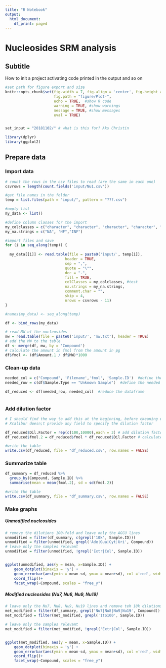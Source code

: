 ```yaml
---
title: "R Notebook"
output:
  html_document:
    df_print: paged
---
```


# Nucleosides SRM analysis
## Subtitle

How to init a project activating code printed in the output and so on

```r
#set path for figure export and size
knitr::opts_chunk$set(fig.width = 7, fig.align = 'center', fig.height = 8, 
                      fig.path = "figure/Plot-", 
                      echo = TRUE,  #show R code
                      warning = TRUE, #show warnings
                      message = TRUE, #show messages
                      eval = TRUE) 


set_input = "20181102/" # what is this for? Aks Christin
```

```r

library(dplyr)
library(ggplot2)

```

## Prepare data
### Import data



```r

# count the rows in the csv files to read (are the same in each one)
csvrows = length(count.fields('input/Nu1.csv'))

#get file names in the folder
temp = list.files(path = "input/", pattern = "???.csv")

#empty list 
my_data <- list()

#define column classes for the import
my_colclasses = c("character", "character", "character", "character", "character", "numeric", "numeric", "numeric", "numeric", "numeric", "character","character", "character", "numeric", "character", "numeric", "character", "character")
my_na.strings = c("NA", "NF","INF")

#import files and save
for (i in seq_along(temp)) {
  
  my_data[[i]] <- read.table(file = paste0('input/', temp[i]), 
                           header = TRUE, 
                           sep = ",", 
                           quote = "\"", 
                           dec = ".",  
                           fill = TRUE, 
                           colClasses = my_colclasses, #test
                           na.strings = my_na.strings,
                           comment.char = "",
                           skip = 4, 
                           nrows = csvrows - 11)
}


```

```r

#names(my_data) <- seq_along(temp)

df <- bind_rows(my_data)


```


```r
# read MW of the nucleosides
mw = read.table(file = paste0('input/', 'mw.txt'), header = TRUE)
# add the MW to the table
df <- merge(df, mw, by = 'Compound')
# calculate the amount in fmol from the amount in pg
df$fmol <- (df$Amount.1 / df$MW)*1000

```

### Clean-up data

```r

needed_col = c("Compound", 'Filename','fmol', 'Sample.ID')  #define the needed columns
needed_row = c(df$Sample.Type == "Unknown Sample")  #define the needed rows

df_reduced <- df[needed_row, needed_col]  #reduce the dataframe



```

### Add dilution factor

```r
# I should find the way to add this at the beginning, before ckeaning up the data. maybe based on the filename?
# Xcalibur doesn;t provide any field to specify the dilution factor

df_reduced$Dil.Factor = rep(c(100,10000),each = 3) # add dilution factor
df_reduced$fmol.2 = df_reduced$fmol * df_reduced$Dil.Factor # calculate the real fmol amount according to the dilution factor

#write the table
write.csv(df_reduced, file = "df_reduced.csv", row.names = FALSE)

```

### Summarize table


```r

df_summary = df_reduced %>%
  group_by(Compound, Sample.ID) %>%
  summarise(mean = mean(fmol.2), sd = sd(fmol.2))

#write the table
write.csv(df_summary, file = "df_summary.csv", row.names = FALSE)

```


### Make graphs
##### Unmodified nucleosides
```r

# remove the dilutions 100-fold and leave only the AGCU lines
unmodified = filter(df_summary, c(grepl('10k', Sample.ID)))
unmodified = filter(unmodified, grepl('Ade|Gua|Cyt|Uri', Compound))
# leave only the samples relevant
unmodified = filter(unmodified, !grepl('Extr|Col', Sample.ID))


ggplot(unmodified, aes(y = mean, x=Sample.ID)) + 
    geom_dotplot(binaxis = 'y') +
    geom_errorbar(aes(ymin = mean-sd, ymax = mean+sd), col ='red', width = 0.1) +
    coord_flip()+
    facet_wrap(~Compound, scales = "free_y")

```

##### Modified nucleosides (Nu7, Nu8, Nu9, Nu19)
```r

# leave only the Nu7, Nu8, Nu9, Nu19 lines and remove teh 10k dilutions
met_modified = filter(df_summary, grepl('Nu7|Nu8|Nu9|Nu19', Compound))
met_modified = filter(met_modified, grepl('1to100', Sample.ID))

# leave only the samples relevant
met_modified = filter(met_modified, !grepl('Extr|Col', Sample.ID))


ggplot(met_modified, aes(y = mean, x=Sample.ID)) + 
    geom_dotplot(binaxis = 'y') +
    geom_errorbar(aes(ymin = mean-sd, ymax = mean+sd), col ='red', width = 0.1) +
    coord_flip()+
    facet_wrap(~Compound, scales = "free_y")

```